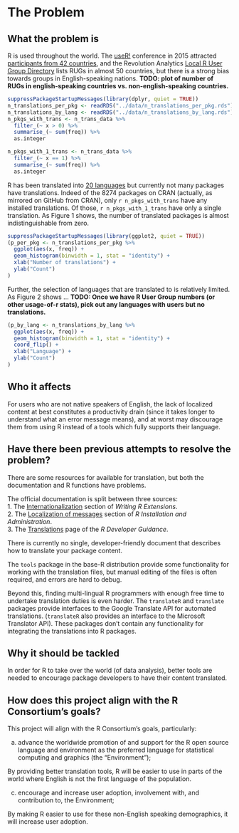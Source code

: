 # The Problem
<!-- 
Outlining the issue / weak point / problem to be solved by this proposal. This should be a compelling section that sets the reader up for the next section - the proposed solution!

It is important to cover:

 - [ ] What the problem is
 - [ ] Who it affects
 - [ ] Have there been previous attempts to resolve the problem
 - [ ] Why it should be tackled
-->

## What the problem is

R is used throughout the world.  The [useR!](http://user2015.math.aau.dk/) conference in 2015 attracted [participants from 42 countries](http://blog.revolutionanalytics.com/2015/07/planning-of-and-some-stats-from-user-2015-aalborg.html), and the Revolution Analytics [Local R User Group Directory](http://blog.revolutionanalytics.com/local-r-groups.html) lists RUGs in almost 50 countries, but there is a strong bias towards groups in English-speaking nations.  **TODO: plot of number of RUGs in english-speaking countries vs. non-english-speaking countries.**

```r
suppressPackageStartupMessages(library(dplyr, quiet = TRUE))
n_translations_per_pkg <- readRDS("../data/n_translations_per_pkg.rds")
n_translations_by_lang <- readRDS("../data/n_translations_by_lang.rds")
n_pkgs_with_trans <- n_trans_data %>% 
  filter_(~ x > 0) %>% 
  summarise_(~ sum(freq)) %>% 
  as.integer

n_pkgs_with_1_trans <- n_trans_data %>% 
  filter_(~ x == 1) %>% 
  summarise_(~ sum(freq)) %>% 
  as.integer  
```

R has been translated into [20 languages](http://developer.r-project.org/TranslationTeams.html) but currently not many packages have translations. Indeed of the 8274 packages on CRAN (actually, as mirrored on GitHub from CRAN), only `r n_pkgs_with_trans` have any installed translations. Of those, `r n_pkgs_with_1_trans` have only a single translation.  As Figure 1 shows, the number of translated packages is almost indistinguishable from zero.


```r
suppressPackageStartupMessages(library(ggplot2, quiet = TRUE))
(p_per_pkg <- n_translations_per_pkg %>% 
  ggplot(aes(x, freq)) +
  geom_histogram(binwidth = 1, stat = "identity") +
  xlab("Number of translations") +
  ylab("Count")
) 
```

Further, the selection of languages that are translated to is relatively limited.  As Figure 2 shows ... **TODO: Once we have R User Group numbers (or other usage-of-r stats), pick out any languages with users but no translations.**

```r
(p_by_lang <- n_translations_by_lang %>% 
  ggplot(aes(x, freq)) +
  geom_histogram(binwidth = 1, stat = "identity") +
  coord_flip() +
  xlab("Language") +
  ylab("Count")
) 
```

## Who it affects

For users who are not native speakers of English, the lack of localized content at best constitutes a productivity drain (since it takes longer to understand what an error message means), and at worst may discourage them from using R instead of a tools which fully supports their language.

## Have there been previous attempts to resolve the problem?

There are some resources for available for translation, but both the documentation and R functions have problems.

The official documentation is split between three sources:  
1. The [Internationalization](http://cran.r-project.org/doc/manuals/r-devel/R-exts.html#Internationalization) section of *Writing R Extensions*.  
2. The [Localization of messages](http://cran.r-project.org/doc/manuals/r-devel/R-admin.html#Localization-of-messages) section of *R Installation and Administration*.  
3. The [Translations](http://developer.r-project.org/Translations30.html) page of the *R Developer Guidance*.  

There is currently no single, developer-friendly document that describes how to translate your package content.

The `tools` package in the base-R distribution provide some functionality for working with the translation files, but manual editing of the files is often required, and errors are hard to debug.

Beyond this, finding multi-lingual R programmers with enough free time to undertake translation duties is even harder. The `translateR` and `translate` packages provide interfaces to the Google Translate API for automated translations. (`translateR` also provides an interface to the Microsoft Translator API).  These packages don't contain any functionality for integrating the translations into R packages.

## Why it should be tackled

In order for R to take over the world (of data analysis), better tools are needed to encourage package developers to have their content translated.

## How does this project align with the R Consortium's goals?

This project will align with the R Consortium's goals, particularly:

(a) advance the worldwide promotion of and support for the R open source language and environment as the preferred language for statistical computing and graphics (the "Environment");

By providing better translation tools, R will be easier to use in parts of the world where English is not the first language of the population.

(c) encourage and increase user adoption, involvement with, and contribution to, the Environment; 

By making R easier to use for these non-English speaking demographics, it will increase user adoption.

